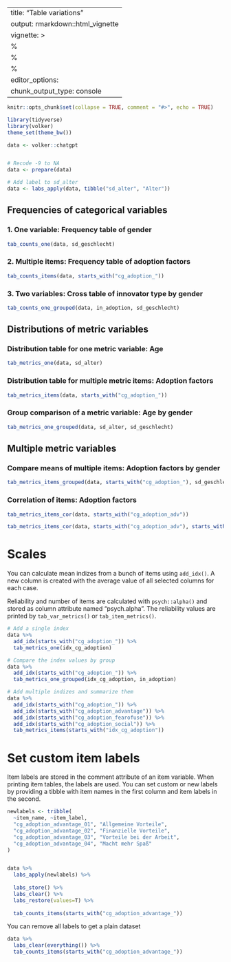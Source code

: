 
---
title: "Table variations"
output: rmarkdown::html_vignette
vignette: >
  %\VignetteIndexEntry{Table variations}
  %\VignetteEncoding{UTF-8}
  %\VignetteEngine{knitr::rmarkdown}
editor_options: 
  chunk_output_type: console
---

```r
knitr::opts_chunk$set(collapse = TRUE, comment = "#>", echo = TRUE)

library(tidyverse)
library(volker)
theme_set(theme_bw())

data <- volker::chatgpt


# Recode -9 to NA
data <- prepare(data)

# Add label to sd_alter
data <- labs_apply(data, tibble("sd_alter", "Alter"))
```

## Frequencies of categorical variables

### 1. One variable: Frequency table of gender
```r
tab_counts_one(data, sd_geschlecht)
```

### 2. Multiple items: Frequency table of adoption factors
```r
tab_counts_items(data, starts_with("cg_adoption_"))

```


### 3. Two variables: Cross table of innovator type by gender

```r
tab_counts_one_grouped(data, in_adoption, sd_geschlecht)
```

## Distributions of metric variables

### Distribution table for one metric variable: Age
```r
tab_metrics_one(data, sd_alter)
```

### Distribution table for multiple metric items: Adoption factors
```r
tab_metrics_items(data, starts_with("cg_adoption_"))
```


### Group comparison of a metric variable: Age by gender

```r
tab_metrics_one_grouped(data, sd_alter, sd_geschlecht)
```

## Multiple metric variables

### Compare means of multiple items: Adoption factors by gender
```r
tab_metrics_items_grouped(data, starts_with("cg_adoption_"), sd_geschlecht)
```

### Correlation of items: Adoption factors
```r
tab_metrics_items_cor(data, starts_with("cg_adoption_adv"))

tab_metrics_items_cor(data, starts_with("cg_adoption_adv"), starts_with("cg_nutzen"))
```

# Scales

You can calculate mean indizes from a bunch of items using `add_idx()`. 
A new column is created with the average value of all selected columns
for each case. 

Reliability and number of items are calculated with `psych::alpha()`
and stored as column attribute named "psych.alpha". The reliability values 
are printed by `tab_var_metrics()` or `tab_item_metrics()`.


```r
# Add a single index
data %>%
  add_idx(starts_with("cg_adoption_")) %>%
  tab_metrics_one(idx_cg_adoption)

# Compare the index values by group
data %>%
  add_idx(starts_with("cg_adoption_")) %>%
  tab_metrics_one_grouped(idx_cg_adoption, in_adoption)
```


```r
# Add multiple indizes and summarize them
data %>%
  add_idx(starts_with("cg_adoption_")) %>%
  add_idx(starts_with("cg_adoption_advantage")) %>%
  add_idx(starts_with("cg_adoption_fearofuse")) %>%
  add_idx(starts_with("cg_adoption_social")) %>%
  tab_metrics_items(starts_with("idx_cg_adoption"))
```


# Set custom item labels

Item labels are stored in the comment attribute of an item variable. 
When printing item tables, the labels are used. You can set custom or 
new labels by providing a tibble with item names in the first column
and item labels in the second.

```r
newlabels <- tribble(
  ~item_name, ~item_label,
  "cg_adoption_advantage_01", "Allgemeine Vorteile",
  "cg_adoption_advantage_02", "Finanzielle Vorteile",
  "cg_adoption_advantage_03", "Vorteile bei der Arbeit",
  "cg_adoption_advantage_04", "Macht mehr Spaß"
)


data %>%
  labs_apply(newlabels) %>%
  
  labs_store() %>% 
  labs_clear() %>% 
  labs_restore(values=T) %>% 
  
  tab_counts_items(starts_with("cg_adoption_advantage_"))

```


You can remove all labels to get a plain dataset

```r
data %>%
  labs_clear(everything()) %>%
  tab_counts_items(starts_with("cg_adoption_advantage_"))
```


